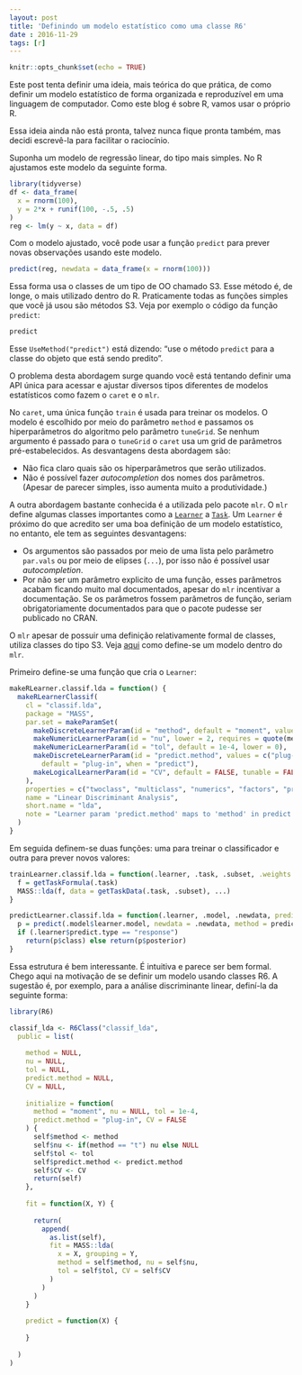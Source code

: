 ```yaml
---
layout: post
title: 'Definindo um modelo estatístico como uma classe R6'
date : 2016-11-29
tags: [r]
--- 
```


```r
knitr::opts_chunk$set(echo = TRUE)
```

Este post tenta definir uma ideia, mais teórica do que prática, de como definir um
modelo estatístico de forma organizada e reproduzível em uma linguagem de computador.
Como este blog é sobre R, vamos usar o próprio R.

Essa ideia ainda não está pronta, talvez nunca fique pronta também, mas decidi 
escrevê-la para facilitar o raciocínio.

Suponha um modelo de regressão linear, do tipo mais simples. No R ajustamos este
modelo da seguinte forma.

```r
library(tidyverse)
df <- data_frame(
  x = rnorm(100),
  y = 2*x + runif(100, -.5, .5)
)
reg <- lm(y ~ x, data = df)
```

Com o modelo ajustado, você pode usar a função `predict` para prever novas 
observações usando este modelo.

```r
predict(reg, newdata = data_frame(x = rnorm(100)))
```

Essa forma usa o classes de um tipo de OO chamado S3. Esse método é, de longe, o mais utilizado dentro do R. Praticamente todas as funções simples que você já usou
são métodos S3. Veja por exemplo o código da função `predict`:

```r
predict
```

Esse `UseMethod("predict")` está dizendo: "use o método `predict` para a classe
do objeto que está sendo predito".

O problema desta abordagem surge quando você está tentando definir uma API única
para acessar e ajustar diversos tipos diferentes de modelos estatísticos como fazem o
`caret` e o `mlr`. 

No `caret`, uma única função `train` é usada para treinar os modelos. O modelo
é escolhido por meio do parâmetro `method` e passamos os hiperparâmetros do 
algoritmo pelo parâmetro `tuneGrid`. Se nenhum argumento é passado para o `tuneGrid`
o `caret` usa um grid de parâmetros pré-estabelecidos.
As desvantagens desta abordagem são:

* Não fica claro quais são os hiperparâmetros que serão utilizados.
* Não é possível fazer _autocompletion_ dos nomes dos parâmetros. (Apesar de parecer simples, isso aumenta muito a produtividade.)

A outra abordagem bastante conhecida é a utilizada pelo pacote `mlr`. O `mlr` define
algumas classes importantes como a [`Learner`](https://www.rdocumentation.org/packages/mlr/versions/2.9/topics/makeLearner?)
a [`Task`](https://rdrr.io/cran/mlr/man/Task.html). Um `Learner` é próximo do que
acredito ser uma boa definição de um modelo estatístico, no entanto, ele tem as seguintes
desvantagens:

* Os argumentos são passados por meio de uma lista pelo parâmetro `par.vals` ou
por meio de  elipses (`...`), por isso não é possível usar _autocompletion_.
* Por não ser um parâmetro explicito de uma função, esses parâmetros acabam ficando
muito mal documentados, apesar do `mlr` incentivar a documentação. Se os parâmetros
fossem parâmetros de função, seriam obrigatoriamente documentados para que o pacote
pudesse ser publicado no CRAN.

O `mlr` apesar de possuir uma definição relativamente formal de classes, utiliza
classes do tipo S3. Veja [aqui](https://mlr-org.github.io/mlr-tutorial/devel/html/create_learner/index.html)
como define-se um modelo dentro do `mlr`. 

Primeiro define-se uma função que cria o `Learner`:

```r
makeRLearner.classif.lda = function() {
  makeRLearnerClassif(
    cl = "classif.lda",
    package = "MASS",
    par.set = makeParamSet(
      makeDiscreteLearnerParam(id = "method", default = "moment", values = c("moment", "mle", "mve", "t")),
      makeNumericLearnerParam(id = "nu", lower = 2, requires = quote(method == "t")),
      makeNumericLearnerParam(id = "tol", default = 1e-4, lower = 0),
      makeDiscreteLearnerParam(id = "predict.method", values = c("plug-in", "predictive", "debiased"),
        default = "plug-in", when = "predict"),
      makeLogicalLearnerParam(id = "CV", default = FALSE, tunable = FALSE)
    ),
    properties = c("twoclass", "multiclass", "numerics", "factors", "prob"),
    name = "Linear Discriminant Analysis",
    short.name = "lda",
    note = "Learner param 'predict.method' maps to 'method' in predict.lda."
  )
}
```

Em seguida definem-se duas funções: uma para treinar o classificador e outra para
prever novos valores:

```r
trainLearner.classif.lda = function(.learner, .task, .subset, .weights = NULL, ...) {
  f = getTaskFormula(.task)
  MASS::lda(f, data = getTaskData(.task, .subset), ...)
}
```

```r
predictLearner.classif.lda = function(.learner, .model, .newdata, predict.method = "plug-in", ...) {
  p = predict(.model$learner.model, newdata = .newdata, method = predict.method, ...)
  if (.learner$predict.type == "response") 
    return(p$class) else return(p$posterior)
}
```

Essa estrutura é bem interessante. É intuitiva e parece ser bem formal. 
Chego aqui na motivação de se definir um modelo usando classes R6. A sugestão é, 
por exemplo, para a análise discriminante linear, definí-la da seguinte forma:

```r
library(R6)

classif_lda <- R6Class("classif_lda",
  public = list(
    
    method = NULL,
    nu = NULL,
    tol = NULL,
    predict.method = NULL,
    CV = NULL,
    
    initialize = function(
      method = "moment", nu = NULL, tol = 1e-4, 
      predict.method = "plug-in", CV = FALSE
    ) {
      self$method <- method
      self$nu <- if(method == "t") nu else NULL
      self$tol <- tol
      self$predict.method <- predict.method
      self$CV <- CV
      return(self)
    },
    
    fit = function(X, Y) {
      
      return(
        append(
          as.list(self),
          fit = MASS::lda(
            x = X, grouping = Y, 
            method = self$method, nu = self$nu,
            tol = self$tol, CV = self$CV
          )
        )
      )
    }
    
    predict = function(X) {
      
    }
    
  )
)
```









